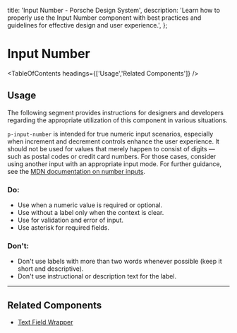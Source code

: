 
  title: 'Input Number - Porsche Design System',
  description:
    'Learn how to properly use the Input Number component with best practices and guidelines for effective design and user experience.',
};

# Input Number <ComponentStatus tagName="p-input-number"></ComponentStatus>

<TableOfContents headings={['Usage','Related Components']} />

## Usage

The following segment provides instructions for designers and developers regarding the appropriate utilization of this
component in various situations.

`p-input-number` is intended for true numeric input scenarios, especially when increment and decrement controls enhance
the user experience. It should not be used for values that merely happen to consist of digits — such as postal codes or
credit card numbers. For those cases, consider using another input with an appropriate input mode. For further guidance,
see the
[MDN documentation on number inputs](https://developer.mozilla.org/en-US/docs/Web/HTML/Element/input/number#using_number_inputs).

### Do:

- Use when a numeric value is required or optional.
- Use without a label only when the context is clear.
- Use for validation and error of input.
- Use asterisk for required fields.

### Don't:

- Don't use labels with more than two words whenever possible (keep it short and descriptive).
- Don't use instructional or description text for the label.

---

## Related Components

- [Text Field Wrapper](/components/text-field-wrapper)
